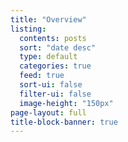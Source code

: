 ```yaml
---
title: "Overview"
listing:
  contents: posts
  sort: "date desc"
  type: default
  categories: true
  feed: true
  sort-ui: false
  filter-ui: false
  image-height: "150px"
page-layout: full
title-block-banner: true
---
```



